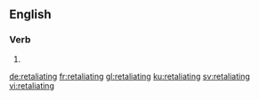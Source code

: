 ==English==

===Verb===
{{head|en|present participle}}

# {{present participle of|retaliate|lang=en}}

[[de:retaliating]]
[[fr:retaliating]]
[[gl:retaliating]]
[[ku:retaliating]]
[[sv:retaliating]]
[[vi:retaliating]]